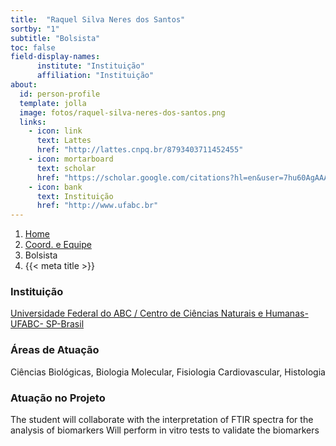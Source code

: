 ```yaml
---
title:  "Raquel Silva Neres dos Santos"
sortby: "1"
subtitle: "Bolsista"
toc: false
field-display-names:
      institute: "Instituição"
      affiliation: "Instituição"
about:
  id: person-profile
  template: jolla
  image: fotos/raquel-silva-neres-dos-santos.png
  links:
    - icon: link
      text: Lattes
      href: "http://lattes.cnpq.br/8793403711452455"
    - icon: mortarboard
      text: scholar
      href: "https://scholar.google.com/citations?hl=en&user=7hu60AgAAAAJ"
    - icon: bank
      text: Instituição
      href: "http://www.ufabc.br"
---
```


```{=html}
<nav aria-label="breadcrumb">
  <ol class="breadcrumb">
    <li class="breadcrumb-item"><a href="../../index.html">Home</a></li>
    <li class="breadcrumb-item"><a href="../coord-equipe.html">Coord. e Equipe</a></li>
    <li class="breadcrumb-item active">Bolsista</li>
    <li class="breadcrumb-item active" aria-current="page">{{< meta title >}}</li>
  </ol>
</nav>
```
:::{#person-profile}
:::

### Instituição

[Universidade Federal do ABC / Centro de Ciências Naturais e Humanas- UFABC- SP-Brasil](http://www.ufabc.br)

### Áreas de Atuação

Ciências Biológicas, Biologia Molecular, Fisiologia Cardiovascular, Histologia

### Atuação no Projeto

The student will collaborate with the interpretation of FTIR spectra for the analysis of biomarkers Will perform in vitro tests to validate the biomarkers
